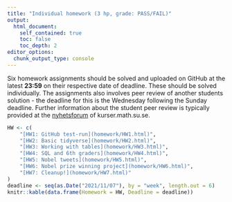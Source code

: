 ---
title: "Individual homework (3 hp, grade: PASS/FAIL)"
output:
  html_document:
    self_contained: true
    toc: false
    toc_depth: 2
editor_options: 
  chunk_output_type: console
---

Six homework assignments should be solved and uploaded on GitHub at the latest **23:59** on their respective date of deadline. These should be solved individually. The assignments also involves peer review of another students solution - the deadline for this is the Wednesday following the Sunday deadline. Further information about the student peer review is typically provided at
the [nyhetsforum](https://kurser.math.su.se/mod/forum/view.php?id=66752) of kurser.math.su.se.



```{r, echo =FALSE}
HW <- c(
    "[HW1: GitHub test-run](homework/HW1.html)",
    "[HW2: Basic tidyverse](homework/HW2.html)",
    "[HW3: Working with tables](homework/HW3.html)",
    "[HW4: SQL and 6th graders](homework/HW4.html)",
    "[HW5: Nobel tweets](homework/HW5.html)",
    "[HW6: Nobel prize winning project](homework/HW6.html)",
    "[HW7: Cleanup!](homework/HW7.html)"
)
deadline <- seq(as.Date("2021/11/07"), by = "week", length.out = 6)
knitr::kable(data.frame(Homework = HW, Deadline = deadline))
```
